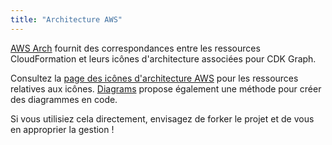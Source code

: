 ```yaml
---
title: "Architecture AWS"
---
```





[AWS Arch](https://aws.github.io/aws-pdk/developer_guides/aws-arch/index.html) fournit des correspondances entre les ressources CloudFormation et leurs icônes d'architecture associées pour CDK Graph.

Consultez la [page des icônes d'architecture AWS](https://aws.amazon.com/architecture/icons/) pour les ressources relatives aux icônes. [Diagrams](https://diagrams.mingrammer.com/) propose également une méthode pour créer des diagrammes en code.

Si vous utilisiez cela directement, envisagez de forker le projet et de vous en approprier la gestion !